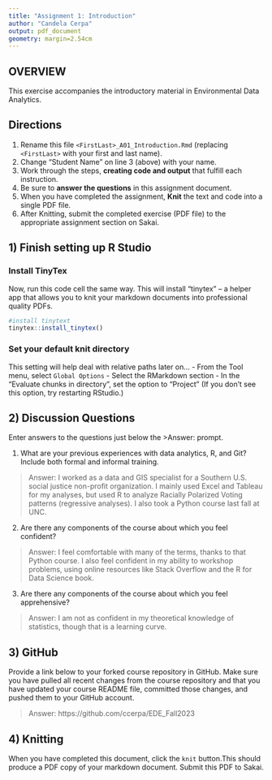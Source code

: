 ```yaml
---
title: "Assignment 1: Introduction"
author: "Candela Cerpa"
output: pdf_document
geometry: margin=2.54cm
---
```


## OVERVIEW

This exercise accompanies the introductory material in Environmental Data Analytics. 

## Directions
1.  Rename this file `<FirstLast>_A01_Introduction.Rmd` (replacing `<FirstLast>` with your first and last name).
2.  Change "Student Name" on line 3 (above) with your name.
3.  Work through the steps, **creating code and output** that fulfill each instruction.
4.  Be sure to **answer the questions** in this assignment document.
5.  When you have completed the assignment, **Knit** the text and code into a single PDF file.
6.  After Knitting, submit the completed exercise (PDF file) to the appropriate assignment section on Sakai.


## 1) Finish setting up R Studio

### Install TinyTex
Now, run this code cell the same way. This will install "tinytex" -- a helper app that allows you to knit your markdown documents into professional quality PDFs.
```r
#install tinytext
tinytex::install_tinytex()
```

### Set your default knit directory
This setting will help deal with relative paths later on...
 - From the Tool menu, select `Global Options`
 - Select the RMarkdown section
 - In the "Evaluate chunks in directory", set the option to "Project" (If you don't see this option, try restarting RStudio.)


## 2) Discussion Questions
Enter answers to the questions just below the >Answer: prompt.

1. What are your previous experiences with data analytics, R, and Git? Include both formal and informal training.

> Answer: I worked as a data and GIS specialist for a Southern U.S. social justice non-profit organization. I mainly used Excel and Tableau for my analyses, but used R to analyze Racially Polarized Voting patterns (regressive analyses). I also took a Python course last fall at UNC.

2. Are there any components of the course about which you feel confident?

> Answer: I feel comfortable with many of the terms, thanks to that Python course. I also feel confident in my ability to workshop problems, using online resources like Stack Overflow and the R for Data Science book.

3. Are there any components of the course about which you feel apprehensive?

> Answer: I am not as confident in my theoretical knowledge of statistics, though that is a learning curve.


## 3) GitHub

Provide a link below to your forked course repository in GitHub. Make sure you have pulled all recent changes from the course repository and that you have updated your course README file, committed those changes, and pushed them to your GitHub account. 

> Answer: https://github.com/ccerpa/EDE_Fall2023

## 4) Knitting
When you have completed this document, click the `knit` button.This should produce a PDF copy of your markdown document. Submit this PDF to Sakai. 
